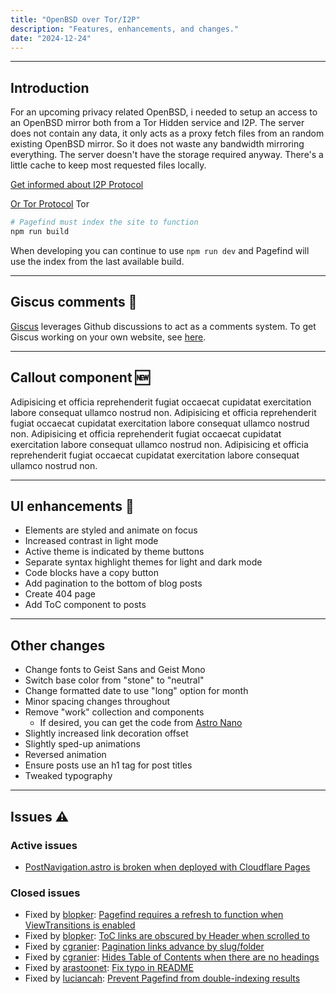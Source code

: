 ```yaml
---
title: "OpenBSD over Tor/I2P"
description: "Features, enhancements, and changes."
date: "2024-12-24"
---
```



---

## Introduction

For an upcoming privacy related OpenBSD, i needed to setup an access to an OpenBSD mirror both from a Tor Hidden service and I2P.
The server does not contain any data, it only acts as a proxy fetch files from an random existing OpenBSD mirror. So it does not waste any bandwidth mirroring everything.
The server doesn't have the storage required anyway. There's a little cache to keep most requested files locally.

[Get informed about I2P Protocol](https://geti2p.net/en/about/intro)

[Or Tor Protocol](https://spec.torproject.org/tor-spec/index.html)
Tor
```bash
# Pagefind must index the site to function
npm run build
```

When developing you can continue to use `npm run dev` and Pagefind will use the index from the last available build.

---

## Giscus comments 💬

[Giscus](https://giscus.app) leverages Github discussions to act as a comments system. To get Giscus working on your own website, see [here](/blog/01-getting-started#deploy-the-site).

---

## Callout component 🆕

<Callout>
  Adipisicing et officia reprehenderit fugiat occaecat cupidatat exercitation
  labore consequat ullamco nostrud non.
</Callout>

<Callout type="info">
  Adipisicing et officia reprehenderit fugiat occaecat cupidatat exercitation
  labore consequat ullamco nostrud non.
</Callout>

<Callout type="warning">
  Adipisicing et officia reprehenderit fugiat occaecat cupidatat exercitation
  labore consequat ullamco nostrud non.
</Callout>

<Callout type="error">
  Adipisicing et officia reprehenderit fugiat occaecat cupidatat exercitation
  labore consequat ullamco nostrud non.
</Callout>

---

## UI enhancements 🎨

- Elements are styled and animate on focus
- Increased contrast in light mode
- Active theme is indicated by theme buttons
- Separate syntax highlight themes for light and dark mode
- Code blocks have a copy button
- Add pagination to the bottom of blog posts
- Create 404 page
- Add ToC component to posts

---

## Other changes

- Change fonts to Geist Sans and Geist Mono
- Switch base color from "stone" to "neutral"
- Change formatted date to use "long" option for month
- Minor spacing changes throughout
- Remove "work" collection and components
  - If desired, you can get the code from [Astro Nano](https://github.com/markhorn-dev/astro-nano)
- Slightly increased link decoration offset
- Slightly sped-up animations
- Reversed animation
- Ensure posts use an h1 tag for post titles
- Tweaked typography

---

## Issues ⚠️

### Active issues

- [PostNavigation.astro is broken when deployed with Cloudflare Pages](https://github.com/trevortylerlee/astro-micro/issues/39)

### Closed issues

- Fixed by [blopker](https://github.com/blopker): [Pagefind requires a refresh to function when ViewTransitions is enabled](https://github.com/trevortylerlee/astro-micro/issues/7)
- Fixed by [blopker](https://github.com/blopker): [ToC links are obscured by Header when scrolled to](https://github.com/trevortylerlee/astro-micro/issues/4)
- Fixed by [cgranier](https://github.com/cgranier): [Pagination links advance by slug/folder](https://github.com/trevortylerlee/astro-micro/issues/26)
- Fixed by [cgranier](https://github.com/cgranier): [Hides Table of Contents when there are no headings](https://github.com/trevortylerlee/astro-micro/pull/30)
- Fixed by [arastoonet](https://github.com/arastoonet): [Fix typo in README](https://github.com/trevortylerlee/astro-micro/pull/19)
- Fixed by [luciancah](https://github.com/luciancah): [Prevent Pagefind from double-indexing results](https://github.com/trevortylerlee/astro-micro/issues/40)
